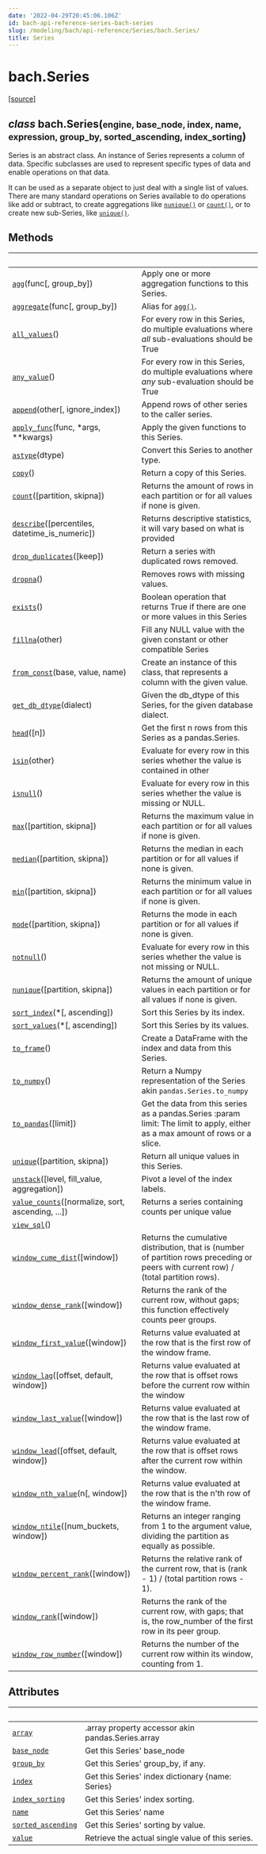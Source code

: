 ```yaml
---
date: '2022-04-29T20:45:06.106Z'
id: bach-api-reference-series-bach-series
slug: /modeling/bach/api-reference/Series/bach.Series/
title: Series
---
```


# bach.Series

<div class="class">

&#8203;<span class="view-source">[[source]](https://github.com/objectiv/objectiv-analytics/blob/main/bach/bach/series/series.py)</span>

<h2 class="signature-method"><span class="type-annotation"><em>class</em></span> <span class="additional-name">bach.</span><span class="name">Series(</span><small class="parameter-list"><span class="parameter" id="engine">engine</span>, <span class="parameter" id="base_node">base_node</span>, <span class="parameter" id="index">index</span>, <span class="parameter" id="name">name</span>, <span class="parameter" id="expression">expression</span>, <span class="parameter" id="group_by">group_by</span>, <span class="parameter" id="sorted_ascending">sorted_ascending</span>, <span class="parameter" id="index_sorting">index_sorting</span></small>)</h2>


<div class="content">

Series is an abstract class. An instance of Series represents a column of data. Specific subclasses are
used to represent specific types of data and enable operations on that data.

It can be used as a separate object to just deal with a single list of values. There are many standard
operations on Series available to do operations like add or subtract, to create aggregations like
[`nunique()`](/docs/modeling/bach/api-reference/Series/bach.Series.nunique/#bach.Series.nunique) or [`count()`](/docs/modeling/bach/api-reference/Series/bach.Series.count/#bach.Series.count), or to create new sub-Series, like [`unique()`](/docs/modeling/bach/api-reference/Series/bach.Series.unique/#bach.Series.unique).

## Methods

| &nbsp;                                            | &nbsp;                                                                                                                                      |
| ------------------------------------------------- | ------------------------------------------------------------------------------------------------------------------------------------------ |
| [`agg`](/docs/modeling/bach/api-reference/Series/bach.Series.agg/#bach.Series.agg)(func[, group_by])                             | Apply one or more aggregation functions to this Series.                                                                                     |
| [`aggregate`](/docs/modeling/bach/api-reference/Series/bach.Series.aggregate/#bach.Series.aggregate)(func[, group_by])                       | Alias for [`agg()`](/docs/modeling/bach/api-reference/Series/bach.Series.agg/#bach.Series.agg).                                                                                                                            |
| [`all_values`](/docs/modeling/bach/api-reference/Series/bach.Series.all-values/#bach.Series.all-values)()                                      | For every row in this Series, do multiple evaluations where _all_ sub-evaluations should be True                                            |
| [`any_value`](/docs/modeling/bach/api-reference/Series/bach.Series.any-value/#bach.Series.any-value)()                                       | For every row in this Series, do multiple evaluations where _any_ sub-evaluation should be True                                             |
| [`append`](/docs/modeling/bach/api-reference/Series/bach.Series.append/#bach.Series.append)(other[, ignore_index])                     | Append rows of other series to the caller series.                                                                                           |
| [`apply_func`](/docs/modeling/bach/api-reference/Series/bach.Series.apply-func/#bach.Series.apply-func)(func, \*args, \*\*kwargs)                 | Apply the given functions to this Series.                                                                                                   |
| [`astype`](/docs/modeling/bach/api-reference/Series/bach.Series.astype/#bach.Series.astype)(dtype)                                     | Convert this Series to another type.                                                                                                        |
| [`copy`](/docs/modeling/bach/api-reference/Series/bach.Series.copy/#bach.Series.copy)()                                            | Return a copy of this Series.                                                                                                               |
| [`count`](/docs/modeling/bach/api-reference/Series/bach.Series.count/#bach.Series.count)([partition, skipna])                        | Returns the amount of rows in each partition or for all values if none is given.                                                            |
| [`describe`](/docs/modeling/bach/api-reference/Series/bach.Series.describe/#bach.Series.describe)([percentiles, datetime_is_numeric])      | Returns descriptive statistics, it will vary based on what is provided                                                                      |
| [`drop_duplicates`](/docs/modeling/bach/api-reference/Series/bach.Series.drop-duplicates/#bach.Series.drop-duplicates)([keep])                           | Return a series with duplicated rows removed.                                                                                               |
| [`dropna`](/docs/modeling/bach/api-reference/Series/bach.Series.dropna/#bach.Series.dropna)()                                          | Removes rows with missing values.                                                                                                           |
| [`exists`](/docs/modeling/bach/api-reference/Series/bach.Series.exists/#bach.Series.exists)()                                          | Boolean operation that returns True if there are one or more values in this Series                                                          |
| [`fillna`](/docs/modeling/bach/api-reference/Series/bach.Series.fillna/#bach.Series.fillna)(other)                                     | Fill any NULL value with the given constant or other compatible Series                                                                      |
| [`from_const`](/docs/modeling/bach/api-reference/Series/bach.Series.from-const/#bach.Series.from-const)(base, value, name)                     | Create an instance of this class, that represents a column with the given value.                                                            |
| [`get_db_dtype`](/docs/modeling/bach/api-reference/Series/bach.Series.get-db-dtype/#bach.Series.get-db-dtype)(dialect)                             | Given the db_dtype of this Series, for the given database dialect.                                                                          |
| [`head`](/docs/modeling/bach/api-reference/Series/bach.Series.head/#bach.Series.head)([n])                                         | Get the first n rows from this Series as a pandas.Series.                                                                                   |
| [`isin`](/docs/modeling/bach/api-reference/Series/bach.Series.isin/#bach.Series.isin)(other)                                       | Evaluate for every row in this series whether the value is contained in other                                                               |
| [`isnull`](/docs/modeling/bach/api-reference/Series/bach.Series.isnull/#bach.Series.isnull)()                                          | Evaluate for every row in this series whether the value is missing or NULL.                                                                 |
| [`max`](/docs/modeling/bach/api-reference/Series/bach.Series.max/#bach.Series.max)([partition, skipna])                          | Returns the maximum value in each partition or for all values if none is given.                                                             |
| [`median`](/docs/modeling/bach/api-reference/Series/bach.Series.median/#bach.Series.median)([partition, skipna])                       | Returns the median in each partition or for all values if none is given.                                                                    |
| [`min`](/docs/modeling/bach/api-reference/Series/bach.Series.min/#bach.Series.min)([partition, skipna])                          | Returns the minimum value in each partition or for all values if none is given.                                                             |
| [`mode`](/docs/modeling/bach/api-reference/Series/bach.Series.mode/#bach.Series.mode)([partition, skipna])                         | Returns the mode in each partition or for all values if none is given.                                                                      |
| [`notnull`](/docs/modeling/bach/api-reference/Series/bach.Series.notnull/#bach.Series.notnull)()                                         | Evaluate for every row in this series whether the value is not missing or NULL.                                                             |
| [`nunique`](/docs/modeling/bach/api-reference/Series/bach.Series.nunique/#bach.Series.nunique)([partition, skipna])                      | Returns the amount of unique values in each partition or for all values if none is given.                                                   |
| [`sort_index`](/docs/modeling/bach/api-reference/Series/bach.Series.sort-index/#bach.Series.sort-index)(\*[, ascending])                        | Sort this Series by its index.                                                                                                              |
| [`sort_values`](/docs/modeling/bach/api-reference/Series/bach.Series.sort-values/#bach.Series.sort-values)(\*[, ascending])                       | Sort this Series by its values.                                                                                                             |
| [`to_frame`](/docs/modeling/bach/api-reference/Series/bach.Series.to-frame/#bach.Series.to-frame)()                                        | Create a DataFrame with the index and data from this Series.                                                                                |
| [`to_numpy`](/docs/modeling/bach/api-reference/Series/bach.Series.to-numpy/#bach.Series.to-numpy)()                                        | Return a Numpy representation of the Series akin `pandas.Series.to_numpy`                                                                     |
| [`to_pandas`](/docs/modeling/bach/api-reference/Series/bach.Series.to-pandas/#bach.Series.to-pandas)([limit])                                | Get the data from this series as a pandas.Series :param limit: The limit to apply, either as a max amount of rows or a slice.               |
| [`unique`](/docs/modeling/bach/api-reference/Series/bach.Series.unique/#bach.Series.unique)([partition, skipna])                       | Return all unique values in this Series.                                                                                                    |
| [`unstack`](/docs/modeling/bach/api-reference/Series/bach.Series.unstack/#bach.Series.unstack)([level, fill_value, aggregation])         | Pivot a level of the index labels.                                                                                                          |
| [`value_counts`](/docs/modeling/bach/api-reference/Series/bach.Series.value-counts/#bach.Series.value-counts)([normalize, sort, ascending, ...])   | Returns a series containing counts per unique value                                                                                         |
| [`view_sql`](/docs/modeling/bach/api-reference/Series/bach.Series.view-sql/#bach.Series.view-sql)()                                        |                                                                                                                                             |
| [`window_cume_dist`](/docs/modeling/bach/api-reference/Series/bach.Series.window-cume-dist/#bach.Series.window-cume-dist)([window])                        | Returns the cumulative distribution, that is (number of partition rows preceding or peers with current row) / (total partition rows).       |
| [`window_dense_rank`](/docs/modeling/bach/api-reference/Series/bach.Series.window-dense-rank/#bach.Series.window-dense-rank)([window])                       | Returns the rank of the current row, without gaps; this function effectively counts peer groups.                                            |
| [`window_first_value`](/docs/modeling/bach/api-reference/Series/bach.Series.window-first-value/#bach.Series.window-first-value)([window])                      | Returns value evaluated at the row that is the first row of the window frame.                                                               |
| [`window_lag`](/docs/modeling/bach/api-reference/Series/bach.Series.window-lag/#bach.Series.window-lag)([offset, default, window])             | Returns value evaluated at the row that is offset rows before the current row within the window                                             |
| [`window_last_value`](/docs/modeling/bach/api-reference/Series/bach.Series.window-last-value/#bach.Series.window-last-value)([window])                       | Returns value evaluated at the row that is the last row of the window frame.                                                                |
| [`window_lead`](/docs/modeling/bach/api-reference/Series/bach.Series.window-lead/#bach.Series.window-lead)([offset, default, window])            | Returns value evaluated at the row that is offset rows after the current row within the window.                                             |
| [`window_nth_value`](/docs/modeling/bach/api-reference/Series/bach.Series.window-nth-value/#bach.Series.window-nth-value)(n[, window])                     | Returns value evaluated at the row that is the n'th row of the window frame.                                                                |
| [`window_ntile`](/docs/modeling/bach/api-reference/Series/bach.Series.window-ntile/#bach.Series.window-ntile)([num_buckets, window])               | Returns an integer ranging from 1 to the argument value, dividing the partition as equally as possible.                                     |
| [`window_percent_rank`](/docs/modeling/bach/api-reference/Series/bach.Series.window-percent-rank/#bach.Series.window-percent-rank)([window])                     | Returns the relative rank of the current row, that is (rank - 1) / (total partition rows - 1).                                              |
| [`window_rank`](/docs/modeling/bach/api-reference/Series/bach.Series.window-rank/#bach.Series.window-rank)([window])                             | Returns the rank of the current row, with gaps; that is, the row_number of the first row in its peer group.                                 |
| [`window_row_number`](/docs/modeling/bach/api-reference/Series/bach.Series.window-row-number/#bach.Series.window-row-number)([window])                       | Returns the number of the current row within its window, counting from 1.                                                                   |

## Attributes

| &nbsp;                                            | &nbsp;                                                                                                                                      |
| ------------------------------------------------- | ------------------------------------------------------------------------------------------------------------------------------------------ |
| [`array`](/docs/modeling/bach/api-reference/Series/bach.Series.array/#bach.Series.array)                                             | .array property accessor akin pandas.Series.array                                                                                           |
| [`base_node`](/docs/modeling/bach/api-reference/Series/bach.Series.base-node/#bach.Series.base-node)                                         | Get this Series' base_node                                                                                                                  |
| [`group_by`](/docs/modeling/bach/api-reference/Series/bach.Series.group-by/#bach.Series.group-by)                                          | Get this Series' group_by, if any.                                                                                                          |
| [`index`](/docs/modeling/bach/api-reference/Series/bach.Series.index/#bach.Series.index)                                             | Get this Series' index dictionary {name: Series}                                                                                            |
| [`index_sorting`](/docs/modeling/bach/api-reference/Series/bach.Series.index-sorting/#bach.Series.index-sorting)                                     | Get this Series' index sorting.                                                                                                             |
| [`name`](/docs/modeling/bach/api-reference/Series/bach.Series.name/#bach.Series.name)                                              | Get this Series' name                                                                                                                       |
| [`sorted_ascending`](/docs/modeling/bach/api-reference/Series/bach.Series.sorted-ascending/#bach.Series.sorted-ascending)                                  | Get this Series' sorting by value.                                                                                                          |
| [`value`](/docs/modeling/bach/api-reference/Series/bach.Series.value/#bach.Series.value)                                             | Retrieve the actual single value of this series.                                                                                            |


</div>

</div>
